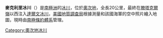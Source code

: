 {{coord|79|33|S|156|50|E|source:GNIS|display=title}}

'''麥克利里冰川'''（{{lang-en|McCleary Glacier}}）是[[南極洲|南極洲]]的[[冰川|冰川]]，位於[[奧次地|奧次地]]，全長20公里，最終在[[滕塔克爾嶺|滕塔克爾嶺]]以西注入[[達爾文冰川|達爾文冰川]]，[[美國地質調查局|美國地質調查局]]根據測量和該國海軍的空中照片繪入地圖，現時由[[南極條約體系|南極條約體系]]管理。

{{DEFAULTSORT:McCleary Glacier}}
[[Category:奧次地冰川|Category:奧次地冰川]]


{{OatesLand-geo-stub}}